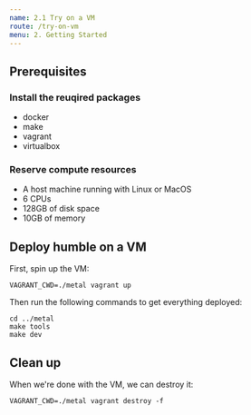 ```yaml
---
name: 2.1 Try on a VM
route: /try-on-vm
menu: 2. Getting Started
---
```


## Prerequisites

### Install the reuqired packages

- docker
- make
- vagrant
- virtualbox

### Reserve compute resources

- A host machine running with Linux or MacOS
- 6 CPUs
- 128GB of disk space
- 10GB of memory

## Deploy humble on a VM

First, spin up the VM:

```
VAGRANT_CWD=./metal vagrant up
```

Then run the following commands to get everything deployed:

```
cd ../metal
make tools
make dev
```

## Clean up

When we're done with the VM, we can destroy it:

```
VAGRANT_CWD=./metal vagrant destroy -f
```